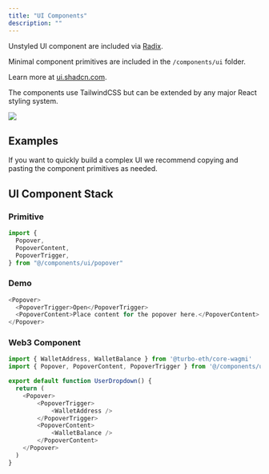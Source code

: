 ```yaml
---
title: "UI Components"
description: ""
---
```


Unstyled UI component are included via [Radix](https://www.radix-ui.com/).

Minimal component primitives are included in the `/components/ui` folder.

Learn more at [ui.shadcn.com](https://ui.shadcn.com).

The components use TailwindCSS but can be extended by any major React styling system.

<img src="/img/ui.png" />

## Examples

If you want to quickly build a complex UI we recommend copying and pasting the component primitives as needed.

## UI Component Stack 

### Primitive

```typescript
import {
  Popover,
  PopoverContent,
  PopoverTrigger,
} from "@/components/ui/popover"
```

### Demo

```typescript
<Popover>
  <PopoverTrigger>Open</PopoverTrigger>
  <PopoverContent>Place content for the popover here.</PopoverContent>
</Popover>
```

### Web3 Component
```typescript
import { WalletAddress, WalletBalance } from '@turbo-eth/core-wagmi'
import { Popover, PopoverContent, PopoverTrigger } from '@/components/ui/popover'

export default function UserDropdown() {
  return (
    <Popover>
        <PopoverTrigger>
            <WalletAddress />
        </PopoverTrigger>
        <PopoverContent>
            <WalletBalance />
        </PopoverContent>
    </Popover>
  )
}
```

